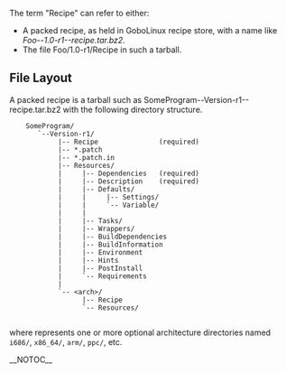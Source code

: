 The term "Recipe" can refer to either:
* A packed recipe, as held in GoboLinux recipe store, with a name like ''Foo--1.0-r1--recipe.tar.bz2''.
* The file Foo/1.0-r1/Recipe in such a tarball.

== File Layout ==
A packed recipe is a tarball such as SomeProgram--Version-r1--recipe.tar.bz2
with the following directory structure. 

<pre>
    SomeProgram/
       `--Version-r1/
            |-- Recipe               (required)
            |-- *.patch                  
            |-- *.patch.in               
            |-- Resources/
            |     |-- Dependencies   (required)
            |     |-- Description    (required)
            |     |-- Defaults/          
            |     |     |-- Settings/
            |     |     `-- Variable/
            |     |
            |     |-- Tasks/             
            |     |-- Wrappers/          
            |     |-- BuildDependencies  
            |     |-- BuildInformation   
            |     |-- Environment        
            |     |-- Hints              
            |     |-- PostInstall        
            |     `-- Requirements       
            |     
            `-- <arch>/                  
                  |-- Recipe
                  `-- Resources/
         
</pre>
where <tt><arch></tt> represents one or more optional architecture directories 
named <code>i686/</code>, <code>x86_64/</code>, 
<code>arm/</code>, <code>ppc/</code>, etc.


__NOTOC__

